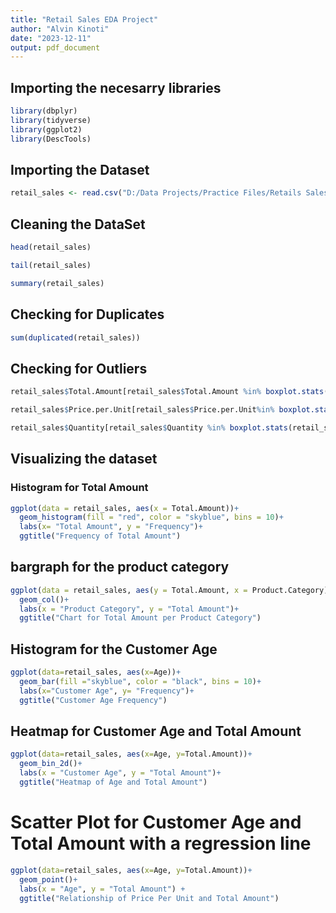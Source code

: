 ---
title: "Retail Sales EDA Project"
author: "Alvin Kinoti"
date: "2023-12-11"
output: pdf_document
---

## Importing the necesarry libraries

```{r}
library(dbplyr)
library(tidyverse)
library(ggplot2)
library(DescTools)
```

## Importing the Dataset

```{r}
retail_sales <- read.csv("D:/Data Projects/Practice Files/Retails Sales Dataset/retail_sales_dataset.csv")
```

## Cleaning the DataSet

```{r}
head(retail_sales)
```
```{r}
tail(retail_sales)
```
```{r}
summary(retail_sales)
```
## Checking for Duplicates 

```{r}
sum(duplicated(retail_sales))
```
## Checking for Outliers

```{r}
retail_sales$Total.Amount[retail_sales$Total.Amount %in% boxplot.stats(retail_sales$Total.Amount)$out]
```
```{r}
retail_sales$Price.per.Unit[retail_sales$Price.per.Unit%in% boxplot.stats(retail_sales$Price.per.Unit)$out]
```

```{r}
retail_sales$Quantity[retail_sales$Quantity %in% boxplot.stats(retail_sales$Price.per.Unit)$out]
```
## Visualizing the dataset

### Histogram for Total Amount

```{r}
ggplot(data = retail_sales, aes(x = Total.Amount))+
  geom_histogram(fill = "red", color = "skyblue", bins = 10)+
  labs(x= "Total Amount", y = "Frequency")+
  ggtitle("Frequency of Total Amount")
```
## bargraph for the product category

```{r}
ggplot(data = retail_sales, aes(y = Total.Amount, x = Product.Category))+
  geom_col()+
  labs(x = "Product Category", y = "Total Amount")+
  ggtitle("Chart for Total Amount per Product Category")
```
## Histogram for the Customer Age

```{r}
ggplot(data=retail_sales, aes(x=Age))+
  geom_bar(fill ="skyblue", color = "black", bins = 10)+
  labs(x="Customer Age", y= "Frequency")+
  ggtitle("Customer Age Frequency")
```
## Heatmap for Customer Age and Total Amount

```{r}
ggplot(data=retail_sales, aes(x=Age, y=Total.Amount))+
  geom_bin_2d()+
  labs(x = "Customer Age", y = "Total Amount")+
  ggtitle("Heatmap of Age and Total Amount")
```
# Scatter Plot for Customer Age and Total Amount with a regression line

```{r}
ggplot(data=retail_sales, aes(x=Age, y=Total.Amount))+
  geom_point()+
  labs(x = "Age", y = "Total Amount") +
  ggtitle("Relationship of Price Per Unit and Total Amount")
```

